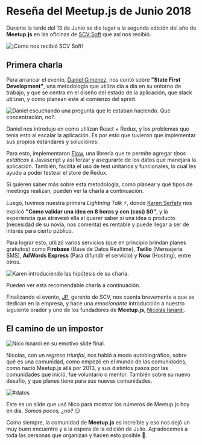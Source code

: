 

# Reseña del Meetup.js de Junio 2018

Durante la tarde del 13 de Junio se dio lugar a la segunda edición del año de **Meetup.js** en las oficinas de [SCV Soft](http://scvsoft.com/) que así nos recibió.

<Img src="/static/Blog/resena-meetup-junio-2018/intro.jpg" alt="¡Como nos recibió SCV Soft!" />

## Primera charla

Para arrancar el evento, [Daniel Gimenez](https://twitter.com/idanielgimenez), nos contó sobre **"State First Development"**, una metodología que utiliza día a día en su entorno de trabajo, y que se centra en el diseño del estado de la aplicación, que stack utilizan, y como planean este al comienzo del sprint.

<Img
  src="/static/Blog/resena-meetup-junio-2018/daniel_gimenez.jpg"
  alt="Daniel escuchando una pregunta que le estaban haciendo. Que concentración, no?."
/>

Daniel nos introdujo en como utilizan React + Redux, y los problemas que tenia esto al escalar la aplicación. Es por esto que tuvieron que implementar sus propios estándares y soluciónes:

Para esto, implementaron [Flow](https://flow.org/), una librería que te permite agregar _tipos estáticos_ a Javascript y así forzar y asegurarte de los datos que manejará la aplicación. También, facilita el uso de test unitarios y funcionales, lo cual les ayudo a poder testear el store de Redux.

Si quieren saber más sobre esta metodología, como planear y qué tipos de meetings realizan, pueden ver la charla a continuación.

<YouTube videoId="o-WP7Z3qdAs" containerClassName="video-wrapper" />

Luego, tuvimos nuestra primera _Lightning Talk_ ⚡, donde [Karen Serfaty](https://twitter.com/keyserfaty) nos explicó **"Como validar una idea en 8 horas y con (casi) \$0"**, y la experiencia que atravesó ella al querer saber si una idea o producto (necesidad de su novia, nos comenta) es rentable y puede llegar a ser de interés para cierto público.

Para lograr esto, utilizó varios servicios (que en principio brindan planes gratuitos) como **Firebase** (Base de Datos Realtime), **Twilio** (Mensajeria SMS), **AdWords Express** (Para difundir el servicio) y **Now** (Hosting), entre otros.

<Img
  src="/static/Blog/resena-meetup-junio-2018/karen_serfaty.jpg"
  alt="Karen introduciendo las hipótesis de su charla."
/>

Pueden ver esta recomendable charla a continuación.

<YouTube videoId="0Cze4v2gel8" containerClassName="video-wrapper" />

Finalizando el evento, [JP](https://twitter.com/jpsaraceno), gerente de SCV, nos cuenta brevemente a que se dedican en la empresa, y hace una _emocionante_ introducción a nuestro siguiente orador y uno de los fundadores de **Meetup.js**, [Nicolás Isnardi](https://twitter.com/isnardi).

## El camino de un impostor

<Img
  src="/static/Blog/resena-meetup-junio-2018/nicolas_isnardi.jpg"
  alt="Nico Isnardi en su emotivo slide final."
/>

Nicolas, con un _regreso triunfal_, nos habló a modo autobiográfico, sobre qué es una comunidad, como empezó en el mundo de las comunidades, como nació Meetup.js allá por 2013, y sus distintos pasos por las comunidades que inició, fue voluntario o mentor. También sobre su nuevo desafio, y que planes tiene para sus nuevas comunidades.

<Img src="/static/Blog/resena-meetup-junio-2018/datos.jpg" alt="#datos" />

Este es un slide que usó Nico para mostrar los números de Meetup.js hoy en día. _Somos pocos, ¿no?_ 😏

Como siempre, la comunidad de **Meetup.js** es increíble y eso nos dejó un muy buen encuentro y a la espera de la edición de Julio. Agradecemos a toda las personas que organizan y hacen esto posible 👏.
